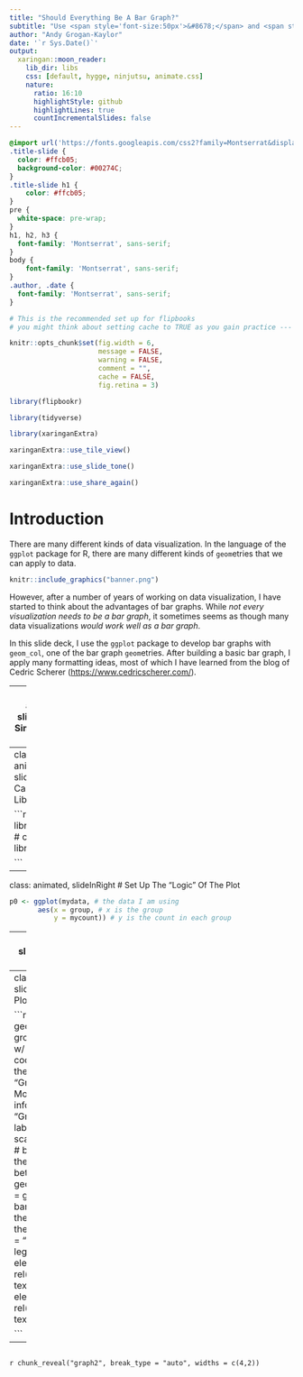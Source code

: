 ```yaml
---
title: "Should Everything Be A Bar Graph?"
subtitle: "Use <span style='font-size:50px'>&#8678;</span> and <span style='font-size:50px'>&#8680;</span> to navigate."
author: "Andy Grogan-Kaylor"
date: '`r Sys.Date()`'
output:
  xaringan::moon_reader:
    lib_dir: libs
    css: [default, hygge, ninjutsu, animate.css]
    nature:
      ratio: 16:10
      highlightStyle: github
      highlightLines: true
      countIncrementalSlides: false
---
```


```css

@import url('https://fonts.googleapis.com/css2?family=Montserrat&display=swap');
.title-slide { 
  color: #ffcb05;
  background-color: #00274C; 
}
.title-slide h1 {
    color: #ffcb05;
}
pre {
  white-space: pre-wrap;
}
h1, h2, h3 {
  font-family: 'Montserrat', sans-serif;
}
body { 
    font-family: 'Montserrat', sans-serif;
}
.author, .date {
  font-family: 'Montserrat', sans-serif;
}

```

```r

# This is the recommended set up for flipbooks
# you might think about setting cache to TRUE as you gain practice --- building flipbooks from scracth can be time consuming

knitr::opts_chunk$set(fig.width = 6, 
                      message = FALSE, 
                      warning = FALSE, 
                      comment = "", 
                      cache = FALSE, 
                      fig.retina = 3)

library(flipbookr)

library(tidyverse)

library(xaringanExtra)

xaringanExtra::use_tile_view()

xaringanExtra::use_slide_tone()

xaringanExtra::use_share_again()


```

# Introduction

There are many different kinds of data visualization. In the language of the `ggplot` package for R, there are many different kinds of `geom`etries that we can apply to data.

```r

knitr::include_graphics("banner.png")

```

However, after a number of years of working on data visualization, I have started to think about the advantages of bar graphs. While *not every visualization needs to be a bar graph*, it sometimes seems as though many data visualizations *would work well as a bar graph*.

In this slide deck, I use the `ggplot` package to develop bar graphs with `geom_col`, one of the bar graph `geom`etries. After building a basic bar graph, I apply many formatting ideas, most of which I have learned from the blog of Cedric Scherer ([https://www.cedricscherer.com/](https://www.cedricscherer.com/)).

---
class: animated, slideInRight
# Simulate Some Data

```r

group <- c("A", "B", "C") # group variable

mycount <- c(10, 20, 50) # count in each group

mydata <- data.frame(group, mycount) # make a data frame

mydata # replay

```

---
class: animated, slideInRight
# Call The Library

```r

library(ggplot2) # call the library

```

---
class: animated, slideInRight
# Set Up The "Logic" Of The Plot

```r

p0 <- ggplot(mydata, # the data I am using
       aes(x = group, # x is the group
           y = mycount)) # y is the count in each group
```

---
class: animated, slideInRight
# Basic Column Plot

```r

p0 + # basic plot
  geom_col() # columns

```

---
class: animated, slideInRight
# Column Plot With Tweaks...

```r

p0 + # basic plot
  geom_col(aes(fill = group)) + # columns w/ color fill for group
  coord_flip() + # flip the plot
  labs(title = "Group C Has The Most People", # informative title
       x = "Group", # better axis labels
       y = "Count") + 
  scale_fill_viridis_d() + # better color fill scale
  theme_minimal() + # better theme
  geom_label(aes(label = group, # label the bars
                 y = 5), # position the labels
             size = 10) + 
  theme(legend.position = "none") + # turn off legend
  theme(title = element_text(size = rel(2))) + # bigger title text
  theme(axis.text = element_text(size = rel(2))) # bigger axis text


```

---

```r
```

`r chunk_reveal("graph2", break_type = "auto", widths = c(4,2))`








